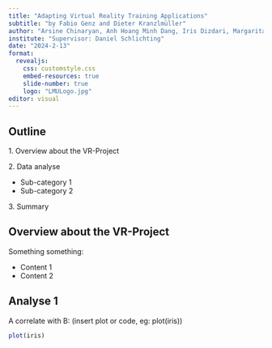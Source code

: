 ```yaml
---
title: "Adapting Virtual Reality Training Applications"
subtitle: "by Fabio Genz and Dieter Kranzlmüller"
author: "Arsine Chinaryan, Anh Hoang Minh Dang, Iris Dizdari, Margarita Khachatryan"
institute: "Supervisor: Daniel Schlichting"
date: "2024-2-13"
format: 
  revealjs:
    css: customstyle.css
    embed-resources: true
    slide-number: true
    logo: "LMULogo.jpg"
editor: visual
---
```


## Outline

1\. Overview about the VR-Project

2\. Data analyse

-   Sub-category 1
-   Sub-category 2

3\. Summary

## Overview about the VR-Project

Something something:

-   Content 1
-   Content 2

## Analyse 1

A correlate with B: (insert plot or code, eg: plot(iris))

```r
plot(iris)
```
